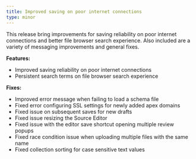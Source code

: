 ```yaml
---
title: Improved saving on poor internet connections
type: minor
---
```

This release bring improvements for saving reliability on poor internet connections and better file browser search experience. Also included are a variety of messaging improvements and general fixes.

**Features:**

* Improved saving reliability on poor internet connections
* Persistent search terms on file browser search experience

**Fixes:**

* Improved error message when failing to load a schema file
* Fixed error configuring SSL settings for newly added apex domains
* Fixed issue on subsequent saves for new drafts
* Fixed issue resizing the Source Editor
* Fixed issue with the editor save shortcut opening multiple review popups
* Fixed race condition issue when uploading multiple files with the same name
* Fixed collection sorting for case sensitive text values